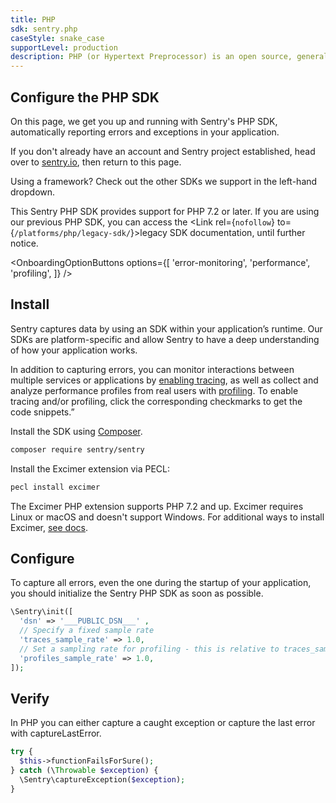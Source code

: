 ```yaml
---
title: PHP
sdk: sentry.php
caseStyle: snake_case
supportLevel: production
description: PHP (or Hypertext Preprocessor) is an open source, general-purpose scripting language that's well-suited for web development. It can be embedded into HTML. 
---
```


## Configure the PHP SDK

On this page, we get you up and running with Sentry's PHP SDK, automatically reporting errors and exceptions in your application.

<Note>

If you don't already have an account and Sentry project established, head over to [sentry.io](https://sentry.io/signup/), then return to this page.

</Note>

Using a framework? Check out the other SDKs we support in the left-hand dropdown.

<GuideGrid platform="php" />

This Sentry PHP SDK provides support for PHP 7.2 or later. If you are using our previous PHP SDK, you can access the <Link rel={`nofollow`} to={`/platforms/php/legacy-sdk/`}>legacy SDK documentation</Link>, until further notice.

<OnboardingOptionButtons
  options={[
    'error-monitoring',
    'performance',
    'profiling',
  ]}
/>

## Install

Sentry captures data by using an SDK within your application’s runtime. Our SDKs are platform-specific and allow Sentry to have a deep understanding of how your application works.

In addition to capturing errors, you can monitor interactions between multiple services or applications by [enabling tracing](/concepts/key-terms/tracing/), as well as collect and analyze performance profiles from real users with [profiling](/product/profiling/). To enable tracing and/or profiling, click the corresponding checkmarks to get the code snippets.”

Install the SDK using [Composer](https://getcomposer.org/).

```bash
composer require sentry/sentry
```

<OnboardingOption optionId="profiling">

Install the Excimer extension via PECL:

```bash
pecl install excimer
```

The Excimer PHP extension supports PHP 7.2 and up. Excimer requires Linux or macOS and doesn't support Windows. For additional ways to install Excimer, [see docs](/platforms/php/profiling/#installation).

</OnboardingOption>

## Configure

To capture all errors, even the one during the startup of your application, you should initialize the Sentry PHP SDK as soon as possible.

<SignInNote />

```php {"onboardingOptions": {"performance": "3-4", "profiling": "5-6"}}
\Sentry\init([
  'dsn' => '___PUBLIC_DSN___' ,
  // Specify a fixed sample rate
  'traces_sample_rate' => 1.0,
  // Set a sampling rate for profiling - this is relative to traces_sample_rate
  'profiles_sample_rate' => 1.0,
]);
```

## Verify

In PHP you can either capture a caught exception or capture the last error with captureLastError.

```php
try {
  $this->functionFailsForSure();
} catch (\Throwable $exception) {
  \Sentry\captureException($exception);
}
```
